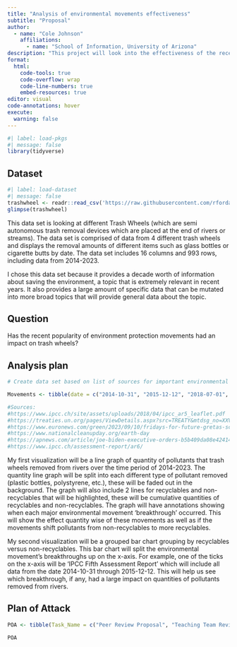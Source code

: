 ```yaml
---
title: "Analysis of environmental movements effectiveness"
subtitle: "Proposal"
author:
  - name: "Cole Johnson"
    affiliations:
      - name: "School of Information, University of Arizona"
description: "This project will look into the effectiveness of the recent increase in environmental movements and how they have changed the pollutants being removed from rivers and streams"
format:
  html:
    code-tools: true
    code-overflow: wrap
    code-line-numbers: true
    embed-resources: true
editor: visual
code-annotations: hover
execute:
  warning: false
---
```


```r
#| label: load-pkgs
#| message: false
library(tidyverse)
```

## Dataset

```r
#| label: load-dataset
#| message: false
trashwheel <- readr::read_csv('https://raw.githubusercontent.com/rfordatascience/tidytuesday/master/data/2024/2024-03-05/trashwheel.csv')
glimpse(trashwheel)
```


This data set is looking at different Trash Wheels (which are semi autonomous trash removal devices which are placed at the end of rivers or streams). The data set is comprised of data from 4 different trash wheels and displays the removal amounts of different items such as glass bottles or cigarette butts by date. The data set includes 16 columns and 993 rows, including data from 2014-2023.

I chose this data set because it provides a decade worth of information about saving the environment, a topic that is extremely relevant in recent years. It also provides a large amount of specific data that can be mutated into more broad topics that will provide general data about the topic.

## Question

Has the recent popularity of environment protection movements had an impact on trash wheels?

## Analysis plan

```r
# Create data set based on list of sources for important environmental movement dates

Movements <- tibble(date = c("2014-10-31", "2015-12-12", "2018-07-01", "2019-04-01","2021-01-01","2021-08-09"), description = c("IPCC Fifth Assessment Report", "Paris Agreement Signed", "Greta Thunberg starts school stike for climate", "First National CleanUp Day", "Biden rejoins Paris Accord", "IPCC 6th Report"))

#Sources:
#https://www.ipcc.ch/site/assets/uploads/2018/04/ipcc_ar5_leaflet.pdf
#https://treaties.un.org/pages/ViewDetails.aspx?src=TREATY&mtdsg_no=XXVII-7-d&chapter=27&clang=_en
#https://www.euronews.com/green/2023/09/10/fridays-for-future-gretas-school-strikes-led-a-third-of-swiss-citizens-to-change-their-hab
#https://www.nationalcleanupday.org/earth-day
#https://apnews.com/article/joe-biden-executive-orders-b5b409da08e42414b9a12e2c67ee2df6
#https://www.ipcc.ch/assessment-report/ar6/

```


My first visualization will be a line graph of quantity of pollutants that trash wheels removed from rivers over the time period of 2014-2023. The quantity line graph will be split into each different type of pollutant removed (plastic bottles, polystyrene, etc.), these will be faded out in the background. The graph will also include 2 lines for recyclables and non-recyclables that will be highlighted, these will be cumulative quantities of recyclables and non-recyclables. The graph will have annotations showing when each major environmental movement 'breakthrough' occurred. This will show the effect quantity wise of these movements as well as if the movements shift pollutants from non-recyclables to more recyclables.

My second visualization will be a grouped bar chart grouping by recyclables versus non-recyclables. This bar chart will split the environmental movement's breakthroughs up on the x-axis. For example, one of the ticks on the x-axis will be 'IPCC Fifth Assessment Report' which will include all data from the date 2014-10-31 through 2015-12-12. This will help us see which breakthrough, if any, had a large impact on quantities of pollutants removed from rivers.


## Plan of Attack
```r
POA <- tibble(Task_Name = c("Peer Review Proposal", "Teaching Team Review", "Begin working on Write-Up", "Begin working on presentation", "Write-Up and presentation due"), Status = c("Completed", "in-progress", " ", " ", " "), Assignee = c("Cole", "Cole", "Cole", "Cole", "Cole"), Due = c("May 29th", "June 3rd,", "June 6th", "June 13th", "June 24th"), Priority = c("High", "High", "Low", "Low", "High"), Summary = c("Finish proposal and do peer review of 2 others", "Update proposal based on peer review for teaching team", "Start completing Write-Up and analysis", "Start Putting together Presentation", "Complete Project"))

POA

```